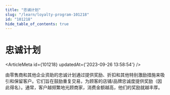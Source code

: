 ```yaml
---
title: "忠诚计划"
slug: "/learn/loyalty-program-101218"
id: "101218"
hide_table_of_contents: true
---
```



# 忠诚计划

<ArticleMeta id={101218} updatedAt={'2023-09-26 13:58:54'} />
<div className='border-solid border-b border-t-0 my-4 border-[var(--ifm-color-gray-300)]' />

由零售商和其他企业资助的忠诚计划通过提供奖励、折扣和其他特别激励措施来吸引和保留客户。它们旨在鼓励重复交易，为顾客的店铺/品牌忠诚度提供奖励（因此得名）。通常，客户越频繁地光顾商家，消费金额越高，他们的奖励就越丰厚。
